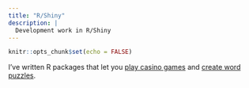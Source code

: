 ```yaml
---
title: "R/Shiny"
description: |
  Development work in R/Shiny
---
```


```r
knitr::opts_chunk$set(echo = FALSE)
```

I've written R packages that let you [play casino games](https://github.com/anthonypileggi/casino) and [create word puzzles](https://github.com/anthonypileggi/worrrd).